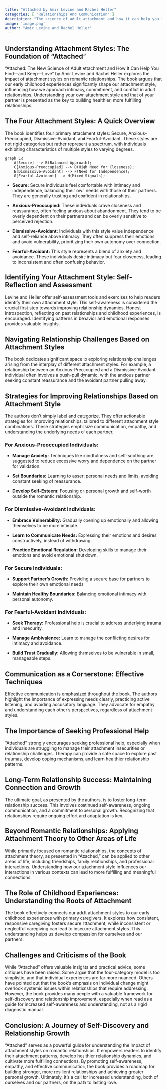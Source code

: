 ```yaml
---
title: "Attached by Amir Levine and Rachel Heller"
categories: [ "Relationships And Communication" ]
description: "The science of adult attachment and how it can help you find and keep love"
image: 'image.png'
author: "Amir Levine and Rachel Heller"
---
```

## Understanding Attachment Styles: The Foundation of "Attached"

"Attached: The New Science of Adult Attachment and How It Can Help You Find—and Keep—Love" by Amir Levine and Rachel Heller explores the impact of attachment styles on romantic relationships.  The book argues that our early childhood experiences significantly shape our attachment style, influencing how we approach intimacy, commitment, and conflict in adult relationships.  Understanding your own attachment style and that of your partner is presented as the key to building healthier, more fulfilling relationships.

## The Four Attachment Styles: A Quick Overview

The book identifies four primary attachment styles: Secure, Anxious-Preoccupied, Dismissive-Avoidant, and Fearful-Avoidant.  These styles are not rigid categories but rather represent a spectrum, with individuals exhibiting characteristics of multiple styles to varying degrees.

```mermaid
graph LR
    A[Secure] --> B(Balanced Approach);
    C[Anxious-Preoccupied] --> D(High Need for Closeness);
    E[Dismissive-Avoidant] --> F(Need for Independence);
    G[Fearful-Avoidant] --> H(Mixed Signals);
```

* **Secure:** Secure individuals feel comfortable with intimacy and independence, balancing their own needs with those of their partners. They are generally trusting and confident in relationships.

* **Anxious-Preoccupied:**  These individuals crave closeness and reassurance, often feeling anxious about abandonment. They tend to be overly dependent on their partners and can be overly sensitive to perceived rejection.

* **Dismissive-Avoidant:** Individuals with this style value independence and self-reliance above intimacy. They often suppress their emotions and avoid vulnerability, prioritizing their own autonomy over connection.

* **Fearful-Avoidant:** This style represents a blend of anxiety and avoidance. These individuals desire intimacy but fear closeness, leading to inconsistent and often confusing behavior.


## Identifying Your Attachment Style: Self-Reflection and Assessment

Levine and Heller offer self-assessment tools and exercises to help readers identify their own attachment style.  This self-awareness is considered the crucial first step towards improving relationship dynamics.  Honest introspection, reflecting on past relationships and childhood experiences, is encouraged.  Identifying patterns in behavior and emotional responses provides valuable insights.


## Navigating Relationship Challenges Based on Attachment Styles

The book dedicates significant space to exploring relationship challenges arising from the interplay of different attachment styles.  For example, a relationship between an Anxious-Preoccupied and a Dismissive-Avoidant individual often involves a push-pull dynamic, with the anxious partner seeking constant reassurance and the avoidant partner pulling away.


##  Strategies for Improving Relationships Based on Attachment Style

The authors don't simply label and categorize.  They offer actionable strategies for improving relationships, tailored to different attachment style combinations.  These strategies emphasize communication, empathy, and understanding the underlying needs of each partner.


### For Anxious-Preoccupied Individuals:

* **Manage Anxiety:** Techniques like mindfulness and self-soothing are suggested to reduce excessive worry and dependence on the partner for validation.

* **Set Boundaries:** Learning to assert personal needs and limits, avoiding constant seeking of reassurance.

* **Develop Self-Esteem:** Focusing on personal growth and self-worth outside the romantic relationship.


### For Dismissive-Avoidant Individuals:

* **Embrace Vulnerability:**  Gradually opening up emotionally and allowing themselves to be more intimate.

* **Learn to Communicate Needs:**  Expressing their emotions and desires constructively, instead of withdrawing.

* **Practice Emotional Regulation:** Developing skills to manage their emotions and avoid emotional shut down.


### For Secure Individuals:

* **Support Partner's Growth:** Providing a secure base for partners to explore their own emotional needs.

* **Maintain Healthy Boundaries:**  Balancing emotional intimacy with personal autonomy.


### For Fearful-Avoidant Individuals:

* **Seek Therapy:**  Professional help is crucial to address underlying trauma and insecurity.

* **Manage Ambivalence:** Learn to manage the conflicting desires for intimacy and avoidance.

* **Build Trust Gradually:**  Allowing themselves to be vulnerable in small, manageable steps.


## Communication as a Cornerstone:  Effective Techniques

Effective communication is emphasized throughout the book. The authors highlight the importance of expressing needs clearly, practicing active listening, and avoiding accusatory language. They advocate for empathy and understanding each other's perspectives, regardless of attachment styles.


##  The Importance of Seeking Professional Help

"Attached" strongly encourages seeking professional help, especially when individuals are struggling to manage their attachment insecurities or relationship challenges.  Therapy can provide a safe space to explore past traumas, develop coping mechanisms, and learn healthier relationship patterns.


## Long-Term Relationship Success:  Maintaining Connection and Growth

The ultimate goal, as presented by the authors, is to foster long-term relationship success. This involves continued self-awareness, ongoing communication, and a commitment to personal growth.  Recognizing that relationships require ongoing effort and adaptation is key.


## Beyond Romantic Relationships:  Applying Attachment Theory to Other Areas of Life

While primarily focused on romantic relationships, the concepts of attachment theory, as presented in "Attached," can be applied to other areas of life, including friendships, family relationships, and professional interactions. Understanding how our attachment style influences our interactions in various contexts can lead to more fulfilling and meaningful connections.

##  The Role of Childhood Experiences:  Understanding the Roots of Attachment

The book effectively connects our adult attachment styles to our early childhood experiences with primary caregivers.  It explores how consistent, responsive caregiving fosters secure attachment, while inconsistent or neglectful caregiving can lead to insecure attachment styles.  This understanding helps us develop compassion for ourselves and our partners.


##  Challenges and Criticisms of the Book

While "Attached" offers valuable insights and practical advice, some critiques have been raised.  Some argue that the four-category model is too simplistic, and that individual experiences are far more nuanced.  Others have pointed out that the book's emphasis on individual change might overlook systemic issues within relationships that require addressing. However, the book provides many people with a valuable framework for self-discovery and relationship improvement, especially when read as a guide for increased self-awareness and understanding, not as a rigid diagnostic manual.

## Conclusion: A Journey of Self-Discovery and Relationship Growth


"Attached" serves as a powerful guide for understanding the impact of attachment styles on romantic relationships. It empowers readers to identify their attachment patterns, develop healthier relationship dynamics, and cultivate more fulfilling connections.  By promoting self-awareness, empathy, and effective communication, the book provides a roadmap for building stronger, more resilient relationships and achieving greater personal growth.  Ultimately, it’s a call for increased understanding, both of ourselves and our partners, on the path to lasting love.


